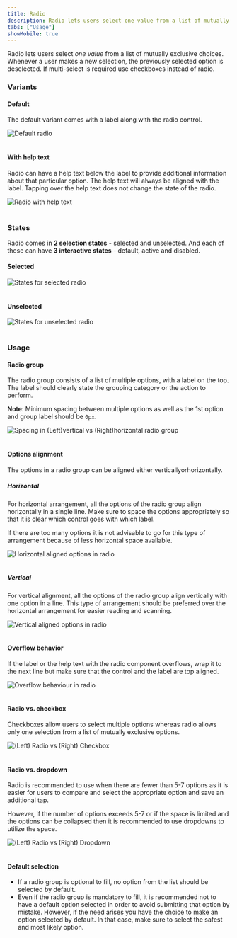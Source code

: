 ```yaml
---
title: Radio
description: Radio lets users select one value from a list of mutually exclusive choices.
tabs: ["Usage"]
showMobile: true
---
```


Radio lets users select *one value* from a list of mutually exclusive choices. Whenever a user makes a new selection, the previously selected option is deselected. If multi-select is required use checkboxes instead of radio.

### Variants
#### Default
The default variant comes with a label along with the radio control.

![Default radio](./images/radio-1.png)
<br/>
<br/>

#### With help text
Radio can have a help text below the label to provide additional information about that particular option. The help text will always be aligned with the label. 
Tapping over the help text does not change the state of the radio.

![Radio with help text](./images/radio-2.png)
<br/>
<br/>

### States
Radio comes in **2 selection states** - selected and unselected. And each of these can have **3 interactive states** - default, active and disabled.

#### Selected

![States for selected radio](./images/radio-3.png)
<br/>
<br/>

#### Unselected

![States for unselected radio](./images/radio-4.png)
<br/>
<br/>

### Usage
#### Radio group
The radio group consists of a list of multiple options, with a label on the top. The label should clearly state the grouping category or the action to perform.

**Note**: Minimum spacing between multiple options as well as the 1st option and group label should be `0px`.

![Spacing in (Left)vertical vs (Right)horizontal radio group](./images/radio-5.png)
<br/>
<br/>

#### Options alignment
The options in a radio group can be aligned either verticallyorhorizontally.

##### Horizontal
For horizontal arrangement, all the options of the radio group align horizontally in a single line. Make sure to space the options appropriately so that it is clear which control goes with which label. 

If there are too many options it is not advisable to go for this type of arrangement because of less horizontal space available.

![Horizontal aligned options in radio](./images/radio-6.png)
<br/>
<br/>

##### Vertical
For vertical alignment, all the options of the radio group align vertically with one option in a line. This type of arrangement should be preferred over the horizontal arrangement for easier reading and scanning.

![Vertical aligned options in radio](./images/radio-7.png)
<br/>
<br/>

#### Overflow behavior
If the label or the help text with the radio component overflows, wrap it to the next line but make sure that the control and the label are top aligned.

![Overflow behaviour in radio](./images/radio-8.png)
<br/>
<br/>

#### Radio vs. checkbox
Checkboxes allow users to select multiple options whereas radio allows only one selection from a list of mutually exclusive options.

![(Left) Radio vs (Right) Checkbox](./images/radio-9.png)
<br/>
<br/>

#### Radio vs. dropdown
Radio is recommended to use when there are fewer than 5-7 options as it is easier for users to compare and select the appropriate option and save an additional tap. 

However, if the number of options exceeds 5-7 or if the space is limited and the options can be collapsed then it is recommended to use dropdowns to utilize the space.

![(Left) Radio vs (Right) Dropdown](./images/radio-10.png)
<br/>
<br/>

#### Default selection
* If a radio group is optional to fill, no option from the list should be selected by default.
* Even if the radio group is mandatory to fill, it is recommended not to have a default option selected in order to avoid submitting that option by mistake. However, if the need arises you have the choice to make an option selected by default. In that case, make sure to select the safest and most likely option.